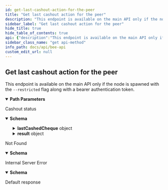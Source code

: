 ```yaml
---
id: get-last-cashout-action-for-the-peer
title: "Get last cashout action for the peer"
description: "This endpoint is available on the main API only if the node is spawned with the `--restricted` flag along with a bearer authentication token."
sidebar_label: "Get last cashout action for the peer"
hide_title: true
hide_table_of_contents: true
api: {"description":"This endpoint is available on the main API only if the node is spawned with the `--restricted` flag along with a bearer authentication token.","security":[{"bearerAuth":[]}],"parameters":[{"in":"path","name":"peer-id","schema":{"type":"string","pattern":"^[A-Fa-f0-9]{64}$","example":"36b7efd913ca4cf880b8eeac5093fa27b0825906c600685b6abdd6566e6cfe8f","title":"SwarmAddress"},"required":true,"description":"Swarm address of peer"}],"tags":["Chequebook"],"responses":{"200":{"description":"Cashout status","content":{"application/json":{"schema":{"type":"object","properties":{"peer":{"type":"string","pattern":"^[A-Fa-f0-9]{64}$","example":"36b7efd913ca4cf880b8eeac5093fa27b0825906c600685b6abdd6566e6cfe8f","title":"SwarmAddress"},"lastCashedCheque":{"type":"object","properties":{"beneficiary":{"type":"string","pattern":"^[A-Fa-f0-9]{40}$","example":"36b7efd913ca4cf880b8eeac5093fa27b0825906","title":"EthereumAddress"},"chequebook":{"type":"string","pattern":"^[A-Fa-f0-9]{40}$","example":"36b7efd913ca4cf880b8eeac5093fa27b0825906","title":"EthereumAddress"},"payout":{"description":"Numeric string that represents integer which might exceeds `Number.MAX_SAFE_INTEGER` limit (2^53-1)","type":"string","example":"1000000000000000000","title":"BigInt"}},"title":"Cheque"},"transactionHash":{"type":"string","pattern":"^0x[A-Fa-f0-9]{64}$","example":"0x780cb6a37d1946978087896e1e489c37e30fe3e329510fff8d97360f73529f5a","title":"TransactionHash"},"result":{"type":"object","properties":{"recipient":{"type":"string","pattern":"^[A-Fa-f0-9]{40}$","example":"36b7efd913ca4cf880b8eeac5093fa27b0825906","title":"EthereumAddress"},"lastPayout":{"description":"Numeric string that represents integer which might exceeds `Number.MAX_SAFE_INTEGER` limit (2^53-1)","type":"string","example":"1000000000000000000","title":"BigInt"},"bounced":{"type":"boolean"}},"title":"SwapCashoutResult"},"uncashedAmount":{"description":"Numeric string that represents integer which might exceeds `Number.MAX_SAFE_INTEGER` limit (2^53-1)","type":"string","example":"1000000000000000000","title":"BigInt"}},"title":"SwapCashoutStatus"}}}},"404":{"description":"Not Found","content":{"application/problem+json":{"schema":{"type":"object","properties":{"code":{"type":"integer"},"message":{"type":"string"},"reasons":{"type":"array","nullable":true,"description":"List of reasons for the error message.","items":{"type":"string"}}},"title":"ProblemDetails"}}}},"500":{"description":"Internal Server Error","content":{"application/problem+json":{"schema":{"type":"object","properties":{"code":{"type":"integer"},"message":{"type":"string"},"reasons":{"type":"array","nullable":true,"description":"List of reasons for the error message.","items":{"type":"string"}}},"title":"ProblemDetails"}}}},"default":{"description":"Default response"}},"method":"get","path":"/chequebook/cashout/{peer-id}","servers":[{"url":"http://{apiRoot}:{port}/v1","variables":{"apiRoot":{"default":"localhost","description":"Base address of the local bee node main API"},"port":{"default":"1633","description":"Service port provided in bee node config"}}},{"url":"http://{apiRoot}:{port}","variables":{"apiRoot":{"default":"localhost","description":"Base address of the local bee node main API"},"port":{"default":"1633","description":"Service port provided in bee node config"}}}],"securitySchemes":{"basicAuth":{"type":"http","scheme":"basic"},"bearerAuth":{"type":"http","scheme":"bearer","bearerFormat":"SecurityToken"}},"info":{"version":"5.0.0","title":"Bee API","description":"A list of the currently provided Interfaces to interact with the swarm, implementing file operations and sending messages"},"postman":{"name":"Get last cashout action for the peer","description":{"content":"This endpoint is available on the main API only if the node is spawned with the `--restricted` flag along with a bearer authentication token.","type":"text/plain"},"url":{"path":["chequebook","cashout",":peer-id"],"host":["{{baseUrl}}"],"query":[],"variable":[{"disabled":false,"description":{"content":"(Required) Swarm address of peer","type":"text/plain"},"type":"any","value":"","key":"peer-id"}]},"header":[{"key":"Accept","value":"application/json"}],"method":"GET","auth":{"type":"bearer","bearer":[{"type":"any","value":"<Bearer Token>","key":"token"}]}}}
sidebar_class_name: "get api-method"
info_path: docs/api/bee-api
custom_edit_url: null
---
```



## Get last cashout action for the peer



This endpoint is available on the main API only if the node is spawned with the `--restricted` flag along with a bearer authentication token.

<details style={{"marginBottom":"1rem"}} data-collapsed={false} open={true}><summary style={{}}><strong>Path Parameters</strong></summary><div><ul><ParamsItem className={"paramsItem"} param={{"in":"path","name":"peer-id","schema":{"type":"string","pattern":"^[A-Fa-f0-9]{64}$","example":"36b7efd913ca4cf880b8eeac5093fa27b0825906c600685b6abdd6566e6cfe8f","title":"SwarmAddress"},"required":true,"description":"Swarm address of peer"}}></ParamsItem></ul></div></details><div><ApiTabs><TabItem label={"200"} value={"200"}><div>

Cashout status

</div><div><MimeTabs schemaType={"response"}><TabItem label={"application/json"} value={"application/json"}><SchemaTabs><TabItem label={"Schema"} value={"Schema"}><details style={{}} data-collapsed={false} open={true}><summary style={{"textAlign":"left"}}><strong>Schema</strong></summary><div style={{"textAlign":"left","marginLeft":"1rem"}}></div><ul style={{"marginLeft":"1rem"}}><SchemaItem collapsible={false} name={"peer"} required={false} schemaName={"SwarmAddress"} qualifierMessage={"**Possible values:** Value must match regular expression `^[A-Fa-f0-9]{64}$`"} schema={{"type":"string","pattern":"^[A-Fa-f0-9]{64}$","example":"36b7efd913ca4cf880b8eeac5093fa27b0825906c600685b6abdd6566e6cfe8f","title":"SwarmAddress"}}></SchemaItem><SchemaItem collapsible={true} className={"schemaItem"}><details style={{}}><summary style={{}}><strong>lastCashedCheque</strong><span style={{"opacity":"0.6"}}> object</span></summary><div style={{"marginLeft":"1rem"}}><SchemaItem collapsible={false} name={"beneficiary"} required={false} schemaName={"EthereumAddress"} qualifierMessage={"**Possible values:** Value must match regular expression `^[A-Fa-f0-9]{40}$`"} schema={{"type":"string","pattern":"^[A-Fa-f0-9]{40}$","example":"36b7efd913ca4cf880b8eeac5093fa27b0825906","title":"EthereumAddress"}}></SchemaItem><SchemaItem collapsible={false} name={"chequebook"} required={false} schemaName={"EthereumAddress"} qualifierMessage={"**Possible values:** Value must match regular expression `^[A-Fa-f0-9]{40}$`"} schema={{"type":"string","pattern":"^[A-Fa-f0-9]{40}$","example":"36b7efd913ca4cf880b8eeac5093fa27b0825906","title":"EthereumAddress"}}></SchemaItem><SchemaItem collapsible={false} name={"payout"} required={false} schemaName={"BigInt"} qualifierMessage={undefined} schema={{"description":"Numeric string that represents integer which might exceeds `Number.MAX_SAFE_INTEGER` limit (2^53-1)","type":"string","example":"1000000000000000000","title":"BigInt"}}></SchemaItem></div></details></SchemaItem><SchemaItem collapsible={false} name={"transactionHash"} required={false} schemaName={"TransactionHash"} qualifierMessage={"**Possible values:** Value must match regular expression `^0x[A-Fa-f0-9]{64}$`"} schema={{"type":"string","pattern":"^0x[A-Fa-f0-9]{64}$","example":"0x780cb6a37d1946978087896e1e489c37e30fe3e329510fff8d97360f73529f5a","title":"TransactionHash"}}></SchemaItem><SchemaItem collapsible={true} className={"schemaItem"}><details style={{}}><summary style={{}}><strong>result</strong><span style={{"opacity":"0.6"}}> object</span></summary><div style={{"marginLeft":"1rem"}}><SchemaItem collapsible={false} name={"recipient"} required={false} schemaName={"EthereumAddress"} qualifierMessage={"**Possible values:** Value must match regular expression `^[A-Fa-f0-9]{40}$`"} schema={{"type":"string","pattern":"^[A-Fa-f0-9]{40}$","example":"36b7efd913ca4cf880b8eeac5093fa27b0825906","title":"EthereumAddress"}}></SchemaItem><SchemaItem collapsible={false} name={"lastPayout"} required={false} schemaName={"BigInt"} qualifierMessage={undefined} schema={{"description":"Numeric string that represents integer which might exceeds `Number.MAX_SAFE_INTEGER` limit (2^53-1)","type":"string","example":"1000000000000000000","title":"BigInt"}}></SchemaItem><SchemaItem collapsible={false} name={"bounced"} required={false} schemaName={"boolean"} qualifierMessage={undefined} schema={{"type":"boolean"}}></SchemaItem></div></details></SchemaItem><SchemaItem collapsible={false} name={"uncashedAmount"} required={false} schemaName={"BigInt"} qualifierMessage={undefined} schema={{"description":"Numeric string that represents integer which might exceeds `Number.MAX_SAFE_INTEGER` limit (2^53-1)","type":"string","example":"1000000000000000000","title":"BigInt"}}></SchemaItem></ul></details></TabItem><TabItem label={"Example (from schema)"} value={"Example (from schema)"}><ResponseSamples responseExample={"{\n  \"peer\": \"36b7efd913ca4cf880b8eeac5093fa27b0825906c600685b6abdd6566e6cfe8f\",\n  \"lastCashedCheque\": {\n    \"beneficiary\": \"36b7efd913ca4cf880b8eeac5093fa27b0825906\",\n    \"chequebook\": \"36b7efd913ca4cf880b8eeac5093fa27b0825906\",\n    \"payout\": \"1000000000000000000\"\n  },\n  \"transactionHash\": \"0x780cb6a37d1946978087896e1e489c37e30fe3e329510fff8d97360f73529f5a\",\n  \"result\": {\n    \"recipient\": \"36b7efd913ca4cf880b8eeac5093fa27b0825906\",\n    \"lastPayout\": \"1000000000000000000\",\n    \"bounced\": true\n  },\n  \"uncashedAmount\": \"1000000000000000000\"\n}"} language={"json"}></ResponseSamples></TabItem></SchemaTabs></TabItem></MimeTabs></div></TabItem><TabItem label={"404"} value={"404"}><div>

Not Found

</div><div><MimeTabs schemaType={"response"}><TabItem label={"application/problem+json"} value={"application/problem+json"}><SchemaTabs><TabItem label={"Schema"} value={"Schema"}><details style={{}} data-collapsed={false} open={true}><summary style={{"textAlign":"left"}}><strong>Schema</strong></summary><div style={{"textAlign":"left","marginLeft":"1rem"}}></div><ul style={{"marginLeft":"1rem"}}><SchemaItem collapsible={false} name={"code"} required={false} schemaName={"integer"} qualifierMessage={undefined} schema={{"type":"integer"}}></SchemaItem><SchemaItem collapsible={false} name={"message"} required={false} schemaName={"string"} qualifierMessage={undefined} schema={{"type":"string"}}></SchemaItem><SchemaItem collapsible={false} name={"reasons"} required={false} schemaName={"string[]"} qualifierMessage={undefined} schema={{"type":"array","nullable":true,"description":"List of reasons for the error message.","items":{"type":"string"}}}></SchemaItem></ul></details></TabItem><TabItem label={"Example (from schema)"} value={"Example (from schema)"}><ResponseSamples responseExample={"{\n  \"code\": 0,\n  \"message\": \"string\",\n  \"reasons\": [\n    \"string\"\n  ]\n}"} language={"json"}></ResponseSamples></TabItem></SchemaTabs></TabItem></MimeTabs></div></TabItem><TabItem label={"500"} value={"500"}><div>

Internal Server Error

</div><div><MimeTabs schemaType={"response"}><TabItem label={"application/problem+json"} value={"application/problem+json"}><SchemaTabs><TabItem label={"Schema"} value={"Schema"}><details style={{}} data-collapsed={false} open={true}><summary style={{"textAlign":"left"}}><strong>Schema</strong></summary><div style={{"textAlign":"left","marginLeft":"1rem"}}></div><ul style={{"marginLeft":"1rem"}}><SchemaItem collapsible={false} name={"code"} required={false} schemaName={"integer"} qualifierMessage={undefined} schema={{"type":"integer"}}></SchemaItem><SchemaItem collapsible={false} name={"message"} required={false} schemaName={"string"} qualifierMessage={undefined} schema={{"type":"string"}}></SchemaItem><SchemaItem collapsible={false} name={"reasons"} required={false} schemaName={"string[]"} qualifierMessage={undefined} schema={{"type":"array","nullable":true,"description":"List of reasons for the error message.","items":{"type":"string"}}}></SchemaItem></ul></details></TabItem><TabItem label={"Example (from schema)"} value={"Example (from schema)"}><ResponseSamples responseExample={"{\n  \"code\": 0,\n  \"message\": \"string\",\n  \"reasons\": [\n    \"string\"\n  ]\n}"} language={"json"}></ResponseSamples></TabItem></SchemaTabs></TabItem></MimeTabs></div></TabItem><TabItem label={"default"} value={"default"}><div>

Default response

</div><div></div></TabItem></ApiTabs></div>
      